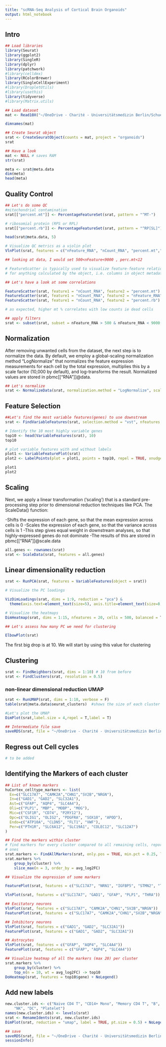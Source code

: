 ```yaml
---
title: "scRNA-Seq Analysis of Cortical Brain Organoids"
output: html_notebook
---
```

## Intro

```r
## Load libraries
library(Seurat)
library(ggplot2)
library(SingleR)
library(dplyr)
library(patchwork)
#library(celldex)
library(RColorBrewer)
library(SingleCellExperiment)
#library(DropletUtils)
#library(usethis)
library(tidyverse)
#library(Matrix.utils)
```

```r
## Load dataset
mat <- Read10X("~/OneDrive - Charité - Universitätsmedizin Berlin/Schuelke_Lab/EG15_RNA_Seq/Brain_organoids_scRNA_Seq/cell_ranger_files")

dimnames(mat)
```

```r
## Create Seurat object
srat <- CreateSeuratObject(counts = mat, project = "organoids") 
srat
```

```r
## Have a look
mat <- NULL # saves RAM
str(srat)

meta <- srat@meta.data
dim(meta)
head(meta)

```


## Quality Control
```r
## Let's do some QC
#mitochondrial contamination
srat[["percent.mt"]] <- PercentageFeatureSet(srat, pattern = "^MT-")

# ribosomial protein (RPS or RPL)
srat[["percent.rb"]] <- PercentageFeatureSet(srat, pattern = "^RP[SL]")

head(srat@meta.data, 5)
```
```r
# Visualize QC metrics as a violin plot
VlnPlot(srat, features = c("nFeature_RNA", "nCount_RNA", "percent.mt","percent.rb"), ncol = 4)

## looking at data, I would set 500<nFeature<9000 , perc.mt<12
```
```r
# FeatureScatter is typically used to visualize feature-feature relationships, but can be used
# for anything calculated by the object, i.e. columns in object metadata, PC scores etc.

## Let's have a look at some correlations

FeatureScatter(srat, feature1 = "nCount_RNA", feature2 = "percent.mt") + geom_hline(yintercept=12, linetype="dashed", color = "blue")
FeatureScatter(srat, feature1 = "nCount_RNA", feature2 = "nFeature_RNA") + geom_hline(yintercept=9000, linetype="dashed", color = "blue") + geom_hline(yintercept=500, linetype="dashed", color = "blue")
FeatureScatter(srat, feature1 = "nCount_RNA", feature2 = "percent.rb")

# as expected, higher mt % correlates with low counts ie dead cells
```

```r
## apply filters
srat <- subset(srat, subset = nFeature_RNA > 500 & nFeature_RNA < 9000 & percent.mt < 12)
```

## Normalization

After removing unwanted cells from the dataset, the next step is to normalize the data. By default, we employ a global-scaling normalization method “LogNormalize” that normalizes the feature expression measurements for each cell by the total expression, multiplies this by a scale factor (10,000 by default), and log-transforms the result. Normalized values are stored in pbmc[["RNA"]]@data.

```r
## Let's normalize
srat <- NormalizeData(srat, normalization.method = "LogNormalize", scale.factor = 10000)
```

## Feature Selection

```r
##Let's find the most variable features(genes) to use downstream
srat <- FindVariableFeatures(srat, selection.method = "vst", nfeatures = 2000)

# Identify the 10 most highly variable genes
top10 <- head(VariableFeatures(srat), 10)
top10

# plot variable features with and without labels
plot1 <- VariableFeaturePlot(srat)
plot2 <- LabelPoints(plot = plot1, points = top10, repel = TRUE, xnudge = 0, ynudge = 0)

plot1
plot2
```
## Scaling

Next, we apply a linear transformation (‘scaling’) that is a standard pre-processing step prior to dimensional reduction techniques like PCA. The ScaleData() function:

-Shifts the expression of each gene, so that the mean expression across cells is 0
-Scales the expression of each gene, so that the variance across cells is 1
-This step gives equal weight in downstream analyses, so that highly-expressed genes do not dominate
-The results of this are stored in pbmc[["RNA"]]@scale.data

```r
all.genes <- rownames(srat)
srat <- ScaleData(srat, features = all.genes)
```

## Linear dimensionality reduction

```r
srat <- RunPCA(srat, features = VariableFeatures(object = srat))
```

```r
# Visualize the PC loadings

VizDimLoadings(srat, dims = 1:9, reduction = "pca") & 
  theme(axis.text=element_text(size=5), axis.title=element_text(size=8,face="bold"))
```
```r
# Visualize the heatmaps
DimHeatmap(srat, dims = 1:15, nfeatures = 20, cells = 500, balanced = T)

```

```r
## Let's assess how many PC we need for clustering

ElbowPlot(srat)
```
The first big drop is at 10. We will start by using this value for clustering

## Clustering
```r
srat <- FindNeighbors(srat, dims = 1:10) # 10 from before
srat <- FindClusters(srat, resolution = 0.5)
```
### non-linear dimensional reduction UMAP

```r
srat <- RunUMAP(srat, dims = 1:10, verbose = F)
table(srat@meta.data$seurat_clusters)  #shows the size of each cluster

#Let's plot the UMAP
DimPlot(srat,label.size = 4,repel = T,label = T)
```
```r
## Intermediate file save
saveRDS(srat, file = "~/OneDrive - Charité - Universitätsmedizin Berlin/Schuelke_Lab/EG15_RNA_Seq/Brain_organoids_scRNA_Seq/outputs/cortical_organoids_intermediate.rds")
```

## Regress out Cell cycles
```r
# to be added
```



## Identifying the Markers of each cluster

```r
## List of known markers
huCortex_celltype_markers <- list(
  Ex=c("SLC17A7", "CAMK2A","CHN1","SV2B","NRGN"),
  In=c("GAD1", "GAD2", "SLC32A1"),
  Ast=c("GFAP", "AQP4", "SLC4A4"),
  Oli=c("PLP1", "MBP", "MOBP", "MOG"),
  Mic=c("CSF1R", "CD74", "P2RY12"),
  Opc=c("OLIG1", "OLIG2", "PDGFRA", "SOX10", "APOD"),
  Endo=c("ATP10A", "CLDN5", "FLT1", "VWF"),
  Per=c("PTH1R", "SLC6A12", "SLC19A1", "COLEC12", "SLC12A7")
)

## Find the markers within cluster
# find markers for every cluster compared to all remaining cells, report only the positive
# ones
srat.markers <- FindAllMarkers(srat, only.pos = TRUE, min.pct = 0.25, logfc.threshold = 0.25)
srat.markers %>%
    group_by(cluster) %>%
    slice_max(n = 3, order_by = avg_log2FC)

```
```r
## Visualize the expression of some markers

FeaturePlot(srat, features = c("SLC17A7", "NRN1", "IGFBP5", "STMN2", "THRA"))

VlnPlot(srat, features = c("SLC17A7", "GAD1", "GFAP", "PLP1", "THRA"))


```
```r
## Excitatory neurons
VlnPlot(srat, features = c("SLC17A7", "CAMK2A","CHN1","SV2B","NRGN"))
FeaturePlot(srat, features = c("SLC17A7", "CAMK2A","CHN1","SV2B","NRGN"))
```

```r
## Inhibitory neurons
VlnPlot(srat, features = c("GAD1", "GAD2", "SLC32A1"))
FeaturePlot(srat, features = c("GAD1", "GAD2", "SLC32A1"))
```

```r
## Astrocytes
VlnPlot(srat, features = c("GFAP", "AQP4", "SLC4A4"))
FeaturePlot(srat, features = c("GFAP", "AQP4", "SLC4A4"))
```



```r
## Visualize heatmap of all the markers (max 20) per cluster
srat.markers %>%
    group_by(cluster) %>%
    top_n(n = 10, wt = avg_log2FC) -> top10
DoHeatmap(srat, features = top10$gene) + NoLegend()
```

## Add new labels
```r
new.cluster.ids <- c("Naive CD4 T", "CD14+ Mono", "Memory CD4 T", "B", "CD8 T", "FCGR3A+ Mono",
    "NK", "DC", "Platelet")
names(new.cluster.ids) <- levels(srat)
srat <- RenameIdents(srat, new.cluster.ids)
DimPlot(srat, reduction = "umap", label = TRUE, pt.size = 0.5) + NoLegend()
```





```r
## save
saveRDS(srat, file = "~/OneDrive - Charité - Universitätsmedizin Berlin/Schuelke_Lab/EG15_RNA_Seq/Brain_organoids_scRNA_Seq/outputs/cortical_organoids_results.rds")
sessionInfo()
```

